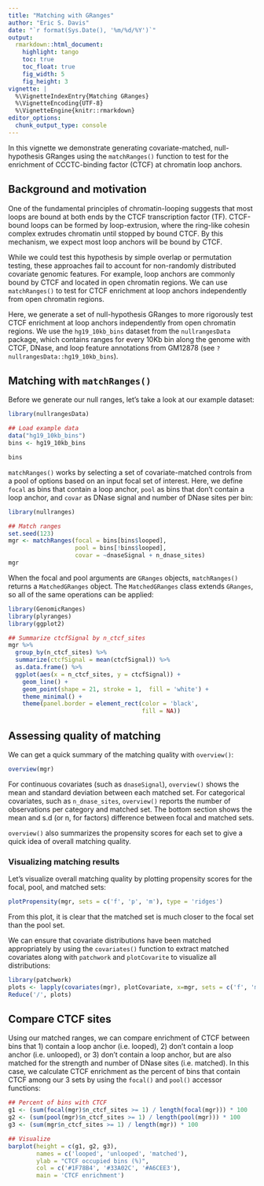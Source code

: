 ```yaml
---
title: "Matching with GRanges"
author: "Eric S. Davis"
date: "`r format(Sys.Date(), '%m/%d/%Y')`"
output:
  rmarkdown::html_document:
    highlight: tango
    toc: true
    toc_float: true	
    fig_width: 5
    fig_height: 3
vignette: |
  %\VignetteIndexEntry{Matching GRanges}
  %\VignetteEncoding{UTF-8}
  %\VignetteEngine{knitr::rmarkdown}
editor_options: 
  chunk_output_type: console
---
```


In this vignette we demonstrate generating covariate-matched, null-hypothesis GRanges using the `matchRanges()` function to test for the enrichment of CCCTC-binding factor (CTCF) at chromatin loop anchors.

## Background and motivation

One of the fundamental principles of chromatin-looping suggests that most loops are bound at both ends by the CTCF transcription factor (TF). CTCF-bound loops can be formed by loop-extrusion, where the ring-like cohesin complex extrudes chromatin until stopped by bound CTCF. By this mechanism, we expect most loop anchors will be bound by CTCF.

While we could test this hypothesis by simple overlap or permutation testing, these approaches fail to account for non-randomly distributed covariate genomic features. For example, loop anchors are commonly bound by CTCF and located in open chromatin regions. We can use `matchRanges()` to test for CTCF enrichment at loop anchors independently from open chromatin regions.

Here, we generate a set of null-hypothesis GRanges to more rigorously test CTCF enrichment at loop anchors independently from open chromatin regions. We use the `hg19_10kb_bins` dataset from the `nullrangesData` package, which contains ranges for every 10Kb bin along the genome with CTCF, DNase, and loop feature annotations from GM12878 (see `?nullrangesData::hg19_10kb_bins`).

## Matching with `matchRanges()`

Before we generate our null ranges, let's take a look at our example dataset:

```r
library(nullrangesData)

## Load example data
data("hg19_10kb_bins")
bins <- hg19_10kb_bins

bins
```

`matchRanges()` works by selecting a set of covariate-matched controls from a pool of options based on an input focal set of interest. Here, we define `focal` as bins that contain a loop anchor, `pool` as bins that don't contain a loop anchor, and `covar` as DNase signal and number of DNase sites per bin:

```r
library(nullranges)

## Match ranges
set.seed(123)
mgr <- matchRanges(focal = bins[bins$looped],
                   pool = bins[!bins$looped],
                   covar = ~dnaseSignal + n_dnase_sites)
mgr
```

When the focal and pool arguments are `GRanges` objects, `matchRanges()` returns a `MatchedGRanges` object. The `MatchedGRanges` class extends `GRanges`, so all of the same operations can be applied:

```r
library(GenomicRanges)
library(plyranges)
library(ggplot2)

## Summarize ctcfSignal by n_ctcf_sites
mgr %>%
  group_by(n_ctcf_sites) %>%
  summarize(ctcfSignal = mean(ctcfSignal)) %>%
  as.data.frame() %>%
  ggplot(aes(x = n_ctcf_sites, y = ctcfSignal)) +
    geom_line() +
    geom_point(shape = 21, stroke = 1,  fill = 'white') +
    theme_minimal() +
    theme(panel.border = element_rect(color = 'black',
                                      fill = NA))
```

## Assessing quality of matching

We can get a quick summary of the matching quality with `overview()`:

```r
overview(mgr)
```

For continuous covariates (such as `dnaseSignal`), `overview()` shows the mean and standard deviation between each matched set. For categorical covariates, such as `n_dnase_sites`, `overview()` reports the number of observations per category and matched set. The bottom section shows the mean and s.d (or n, for factors) difference between focal and matched sets.

`overview()` also summarizes the propensity scores for each set to give a quick idea of overall matching quality.

### Visualizing matching results

Let's visualize overall matching quality by plotting propensity scores for the focal, pool, and matched sets:

```r
plotPropensity(mgr, sets = c('f', 'p', 'm'), type = 'ridges')
```

From this plot, it is clear that the matched set is much closer to the focal set than the pool set.

We can ensure that covariate distributions have been matched appropriately by using the `covariates()` function to extract matched covariates along with `patchwork` and `plotCovarite` to visualize all distributions:

```r
library(patchwork)
plots <- lapply(covariates(mgr), plotCovariate, x=mgr, sets = c('f', 'm', 'p'))
Reduce('/', plots)
```

## Compare CTCF sites

Using our matched ranges, we can compare enrichment of CTCF between bins that 1) contain a loop anchor (i.e. looped), 2) don't contain a loop anchor (i.e. unlooped), or 3) don't contain a loop anchor, but are also matched for the strength and number of DNase sites (i.e. matched). In this case, we calculate CTCF enrichment as the percent of bins that contain CTCF among our 3 sets by using the `focal()` and `pool()` accessor functions:

```r
## Percent of bins with CTCF
g1 <- (sum(focal(mgr)$n_ctcf_sites >= 1) / length(focal(mgr))) * 100
g2 <- (sum(pool(mgr)$n_ctcf_sites >= 1) / length(pool(mgr))) * 100
g3 <- (sum(mgr$n_ctcf_sites >= 1) / length(mgr)) * 100

## Visualize
barplot(height = c(g1, g2, g3),
        names = c('looped', 'unlooped', 'matched'),
        ylab = "CTCF occupied bins (%)",
        col = c('#1F78B4', '#33A02C', '#A6CEE3'),
        main = 'CTCF enrichment')
```
